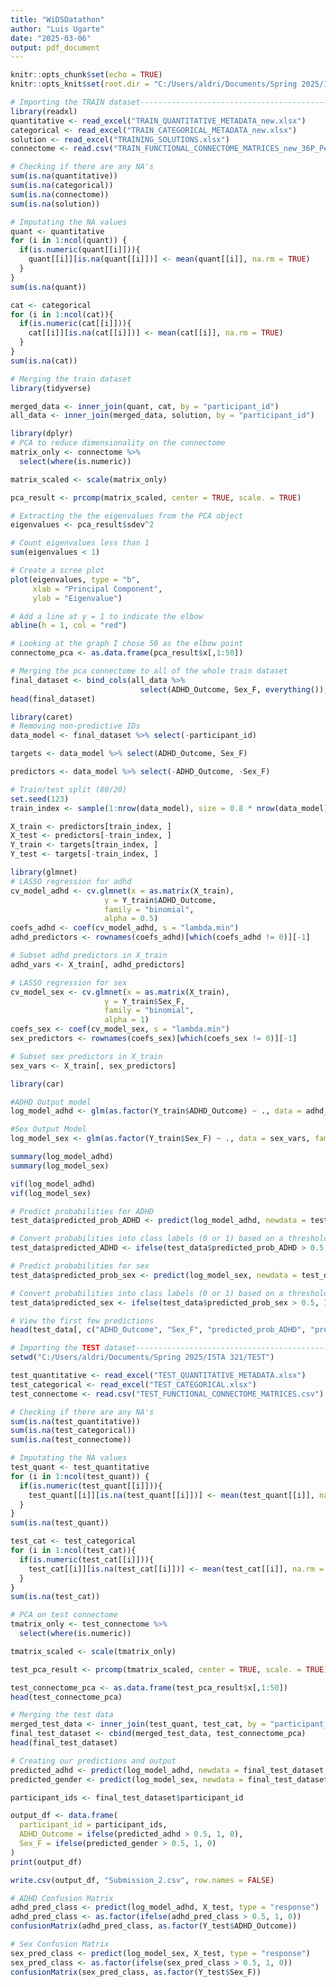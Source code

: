 ---
title: "WiDSDatathon"
author: "Luis Ugarte"
date: "2025-03-06"
output: pdf_document
---


```{r setup, include=FALSE}
knitr::opts_chunk$set(echo = TRUE)
knitr::opts_knit$set(root.dir = "C:/Users/aldri/Documents/Spring 2025/ISTA 321/TRAIN_NEW")
```


```{r}
# Importing the TRAIN dataset---------------------------------------------------------------------------------------------------------------------
library(readxl)
quantitative <- read_excel("TRAIN_QUANTITATIVE_METADATA_new.xlsx")
categorical <- read_excel("TRAIN_CATEGORICAL_METADATA_new.xlsx")
solution <- read_excel("TRAINING_SOLUTIONS.xlsx")
connectome <- read.csv("TRAIN_FUNCTIONAL_CONNECTOME_MATRICES_new_36P_Pearson.csv")
```


```{r}
# Checking if there are any NA's
sum(is.na(quantitative))
sum(is.na(categorical))
sum(is.na(connectome))
sum(is.na(solution))

# Imputating the NA values
quant <- quantitative
for (i in 1:ncol(quant)) {
  if(is.numeric(quant[[i]])){
    quant[[i]][is.na(quant[[i]])] <- mean(quant[[i]], na.rm = TRUE)
  }
}
sum(is.na(quant))

cat <- categorical 
for (i in 1:ncol(cat)){
  if(is.numeric(cat[[i]])){
    cat[[i]][is.na(cat[[i]])] <- mean(cat[[i]], na.rm = TRUE)
  }
}
sum(is.na(cat))
```


```{r}
# Merging the train dataset
library(tidyverse)

merged_data <- inner_join(quant, cat, by = "participant_id")
all_data <- inner_join(merged_data, solution, by = "participant_id")
```


```{r}
library(dplyr)
# PCA to reduce dimensionality on the connectome
matrix_only <- connectome %>%
  select(where(is.numeric))

matrix_scaled <- scale(matrix_only)

pca_result <- prcomp(matrix_scaled, center = TRUE, scale. = TRUE)
```


```{r}
# Extracting the the eigenvalues from the PCA object
eigenvalues <- pca_result$sdev^2

# Count eigenvalues less than 1
sum(eigenvalues < 1)

# Create a scree plot
plot(eigenvalues, type = "b",
     xlab = "Principal Component",
     ylab = "Eigenvalue")

# Add a line at y = 1 to indicate the elbow
abline(h = 1, col = "red")

# Looking at the graph I chose 50 as the elbow point
connectome_pca <- as.data.frame(pca_result$x[,1:50])
```


```{r}
# Merging the pca connectome to all of the whole train dataset
final_dataset <- bind_cols(all_data %>%
                             select(ADHD_Outcome, Sex_F, everything()), connectome_pca)
head(final_dataset)
```


```{r}
library(caret)
# Removing non-predictive IDs
data_model <- final_dataset %>% select(-participant_id)

targets <- data_model %>% select(ADHD_Outcome, Sex_F)

predictors <- data_model %>% select(-ADHD_Outcome, -Sex_F)

# Train/test split (80/20)
set.seed(123)
train_index <- sample(1:nrow(data_model), size = 0.8 * nrow(data_model)) # Randomly sample 80% of the data

X_train <- predictors[train_index, ]
X_test <- predictors[-train_index, ]
Y_train <- targets[train_index, ]
Y_test <- targets[-train_index, ]
```


```{r}
library(glmnet)
# LASSO regression for adhd
cv_model_adhd <- cv.glmnet(x = as.matrix(X_train), 
                     y = Y_train$ADHD_Outcome,
                     family = "binomial",
                     alpha = 0.5)
coefs_adhd <- coef(cv_model_adhd, s = "lambda.min")
adhd_predictors <- rownames(coefs_adhd)[which(coefs_adhd != 0)][-1]

# Subset adhd predictors in X_train
adhd_vars <- X_train[, adhd_predictors]

# LASSO regression for sex
cv_model_sex <- cv.glmnet(x = as.matrix(X_train), 
                     y = Y_train$Sex_F,
                     family = "binomial",
                     alpha = 1)
coefs_sex <- coef(cv_model_sex, s = "lambda.min")
sex_predictors <- rownames(coefs_sex)[which(coefs_sex != 0)][-1]

# Subset sex predictors in X_train
sex_vars <- X_train[, sex_predictors]
```


```{r}
library(car)

#ADHD Output model
log_model_adhd <- glm(as.factor(Y_train$ADHD_Outcome) ~ ., data = adhd_vars, family = binomial)

#Sex Output Model
log_model_sex <- glm(as.factor(Y_train$Sex_F) ~ ., data = sex_vars, family = binomial)

summary(log_model_adhd)
summary(log_model_sex)

vif(log_model_adhd)
vif(log_model_sex)

# Predict probabilities for ADHD
test_data$predicted_prob_ADHD <- predict(log_model_adhd, newdata = test_data, type = "response")

# Convert probabilities into class labels (0 or 1) based on a threshold of 0.5
test_data$predicted_ADHD <- ifelse(test_data$predicted_prob_ADHD > 0.5, 1, 0)

# Predict probabilities for sex
test_data$predicted_prob_sex <- predict(log_model_sex, newdata = test_data, type = "response")

# Convert probabilities into class labels (0 or 1) based on a threshold of 0.5
test_data$predicted_sex <- ifelse(test_data$predicted_prob_sex > 0.5, 1, 0)

# View the first few predictions
head(test_data[, c("ADHD_Outcome", "Sex_F", "predicted_prob_ADHD", "predicted_prob_sex", "predicted_ADHD", "predicted_sex")])
```


```{r}
# Importing the TEST dataset----------------------------------------------------------------------------------------------------------------------
setwd("C:/Users/aldri/Documents/Spring 2025/ISTA 321/TEST")

test_quantitative <- read_excel("TEST_QUANTITATIVE_METADATA.xlsx")
test_categorical <- read_excel("TEST_CATEGORICAL.xlsx")
test_connectome <- read.csv("TEST_FUNCTIONAL_CONNECTOME_MATRICES.csv")
```


```{r}
# Checking if there are any NA's
sum(is.na(test_quantitative))
sum(is.na(test_categorical))
sum(is.na(test_connectome))

# Imputating the NA values
test_quant <- test_quantitative
for (i in 1:ncol(test_quant)) {
  if(is.numeric(test_quant[[i]])){
    test_quant[[i]][is.na(test_quant[[i]])] <- mean(test_quant[[i]], na.rm = TRUE)
  }
}
sum(is.na(test_quant))

test_cat <- test_categorical 
for (i in 1:ncol(test_cat)){
  if(is.numeric(test_cat[[i]])){
    test_cat[[i]][is.na(test_cat[[i]])] <- mean(test_cat[[i]], na.rm = TRUE)
  }
}
sum(is.na(test_cat))
```


```{r}
# PCA on test connectome
tmatrix_only <- test_connectome %>%
  select(where(is.numeric))

tmatrix_scaled <- scale(tmatrix_only)

test_pca_result <- prcomp(tmatrix_scaled, center = TRUE, scale. = TRUE)

test_connectome_pca <- as.data.frame(test_pca_result$x[,1:50])
head(test_connectome_pca)
```


```{r}
# Merging the test data
merged_test_data <- inner_join(test_quant, test_cat, by = "participant_id")
final_test_dataset <- cbind(merged_test_data, test_connectome_pca)
head(final_test_dataset)
```


```{r}
# Creating our predictions and output
predicted_adhd <- predict(log_model_adhd, newdata = final_test_dataset, type = "response")
predicted_gender <- predict(log_model_sex, newdata = final_test_dataset, type = "response")

participant_ids <- final_test_dataset$participant_id

output_df <- data.frame(
  participant_id = participant_ids,
  ADHD_Outcome = ifelse(predicted_adhd > 0.5, 1, 0),
  Sex_F = ifelse(predicted_gender > 0.5, 1, 0)
)
print(output_df)

write.csv(output_df, "Submission_2.csv", row.names = FALSE)
```


```{r}
# ADHD Confusion Matrix
adhd_pred_class <- predict(log_model_adhd, X_test, type = "response")
adhd_pred_class <- as.factor(ifelse(adhd_pred_class > 0.5, 1, 0))
confusionMatrix(adhd_pred_class, as.factor(Y_test$ADHD_Outcome))

# Sex Confusion Matrix
sex_pred_class <- predict(log_model_sex, X_test, type = "response")
sex_pred_class <- as.factor(ifelse(sex_pred_class > 0.5, 1, 0))
confusionMatrix(sex_pred_class, as.factor(Y_test$Sex_F))
```
